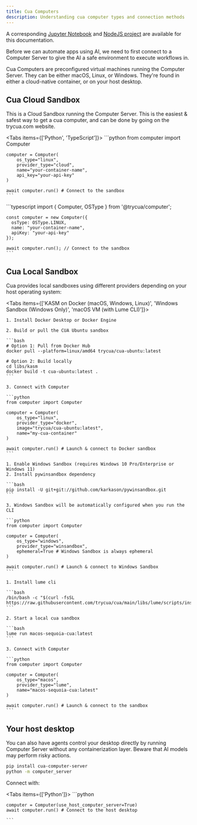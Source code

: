 ```yaml
---
title: Cua Computers
description: Understanding cua computer types and connection methods
---
```


<Callout>A corresponding <a href="https://github.com/trycua/cua/blob/main/notebooks/computer_nb.ipynb" target="_blank">Jupyter Notebook</a> and <a href="https://github.com/trycua/cua/tree/main/examples/computer-example-ts" target="_blank">NodeJS project</a> are available for this documentation.</Callout>

Before we can automate apps using AI, we need to first connect to a Computer Server to give the AI a safe environment to execute workflows in.

Cua Computers are preconfigured virtual machines running the Computer Server. They can be either macOS, Linux, or Windows. They're found in either a cloud-native container, or on your host desktop.

## Cua Cloud Sandbox

This is a Cloud Sandbox running the Computer Server. This is the easiest & safest way to get a cua computer, and can be done by going on the trycua.com website.

<Tabs items={['Python', 'TypeScript']}>
  <Tab value="Python">
    ```python
    from computer import Computer

    computer = Computer(
        os_type="linux",
        provider_type="cloud",
        name="your-container-name",
        api_key="your-api-key"
    )

    await computer.run() # Connect to the sandbox
    ```

  </Tab>
  <Tab value="TypeScript">
    ```typescript
    import { Computer, OSType } from '@trycua/computer';

    const computer = new Computer({
      osType: OSType.LINUX,
      name: "your-container-name",
      apiKey: "your-api-key"
    });

    await computer.run(); // Connect to the sandbox
    ```

  </Tab>
</Tabs>

## Cua Local Sandbox

Cua provides local sandboxes using different providers depending on your host operating system:

<Tabs items={['KASM on Docker (macOS, Windows, Linux)', 'Windows Sandbox (Windows Only)', 'macOS VM (with Lume CLI)']}>
  <Tab value="Docker (macOS, Windows, Linux)">

    1. Install Docker Desktop or Docker Engine

    2. Build or pull the CUA Ubuntu sandbox

    ```bash
    # Option 1: Pull from Docker Hub
    docker pull --platform=linux/amd64 trycua/cua-ubuntu:latest

    # Option 2: Build locally
    cd libs/kasm
    docker build -t cua-ubuntu:latest .
    ```

    3. Connect with Computer

    ```python
    from computer import Computer

    computer = Computer(
        os_type="linux",
        provider_type="docker",
        image="trycua/cua-ubuntu:latest",
        name="my-cua-container"
    )

    await computer.run() # Launch & connect to Docker sandbox
    ```

  </Tab>
  <Tab value="Windows Sandbox (Windows Only)">

    1. Enable Windows Sandbox (requires Windows 10 Pro/Enterprise or Windows 11)
    2. Install pywinsandbox dependency

    ```bash
    pip install -U git+git://github.com/karkason/pywinsandbox.git
    ```

    3. Windows Sandbox will be automatically configured when you run the CLI

    ```python
    from computer import Computer

    computer = Computer(
        os_type="windows",
        provider_type="winsandbox",
        ephemeral=True # Windows Sandbox is always ephemeral
    )

    await computer.run() # Launch & connect to Windows Sandbox
    ```

  </Tab>
  <Tab value="Lume (macOS Only)">

    1. Install lume cli

    ```bash
    /bin/bash -c "$(curl -fsSL https://raw.githubusercontent.com/trycua/cua/main/libs/lume/scripts/install.sh)"
    ```

    2. Start a local cua sandbox

    ```bash
    lume run macos-sequoia-cua:latest
    ```

    3. Connect with Computer

    ```python
    from computer import Computer

    computer = Computer(
        os_type="macos",
        provider_type="lume",
        name="macos-sequoia-cua:latest"
    )

    await computer.run() # Launch & connect to the sandbox
    ```

  </Tab>
</Tabs>

## Your host desktop

You can also have agents control your desktop directly by running Computer Server without any containerization layer. Beware that AI models may perform risky actions.

```bash
pip install cua-computer-server
python -m computer_server
```

Connect with:

<Tabs items={['Python']}>
  <Tab value="Python">
    ```python

    computer = Computer(use_host_computer_server=True)
    await computer.run() # Connect to the host desktop

    ```

  </Tab>
</Tabs>
